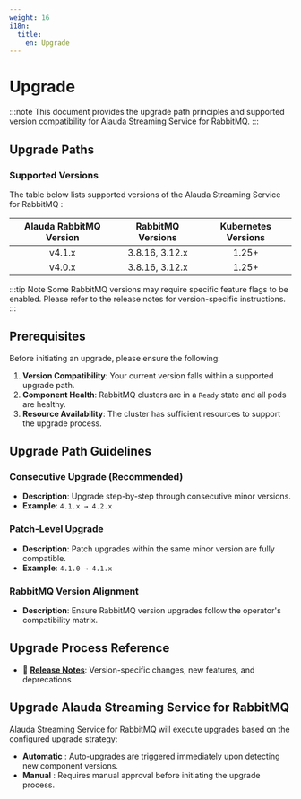 ```yaml
---
weight: 16
i18n:
  title:
    en: Upgrade
---
```


# Upgrade

:::note
This document provides the upgrade path principles and supported version compatibility for Alauda Streaming Service for RabbitMQ.
:::


## Upgrade Paths

### Supported Versions

The table below lists supported versions of the Alauda Streaming Service for RabbitMQ :

| Alauda RabbitMQ Version |  RabbitMQ Versions  | Kubernetes Versions |
|:-----------------------:|:-------------------:|:-------------------:|
| v4.1.x                  |  3.8.16, 3.12.x     | 1.25+               |
| v4.0.x                  |  3.8.16, 3.12.x     | 1.25+               |

:::tip Note
Some RabbitMQ versions may require specific feature flags to be enabled. Please refer to the release notes for version-specific instructions.
:::

## Prerequisites

Before initiating an upgrade, please ensure the following:

1. **Version Compatibility**: Your current version falls within a supported upgrade path.
2. **Component Health**: RabbitMQ clusters are in a `Ready` state and all pods are healthy.
3. **Resource Availability**: The cluster has sufficient resources to support the upgrade process.


## Upgrade Path Guidelines

### Consecutive Upgrade (Recommended)
- **Description**: Upgrade step-by-step through consecutive minor versions.
- **Example**: `4.1.x → 4.2.x`

### Patch-Level Upgrade
- **Description**: Patch upgrades within the same minor version are fully compatible.
- **Example**: `4.1.0 → 4.1.x`

### RabbitMQ Version Alignment
- **Description**: Ensure RabbitMQ version upgrades follow the operator's compatibility matrix.

## Upgrade Process Reference
- 📝 **[Release Notes](./release_notes.mdx)**: Version-specific changes, new features, and deprecations


## Upgrade Alauda Streaming Service for RabbitMQ

Alauda Streaming Service for RabbitMQ will execute upgrades based on the configured upgrade strategy:

* **Automatic** : Auto-upgrades are triggered immediately upon detecting new component versions.
* **Manual** : Requires manual approval before initiating the upgrade process.
